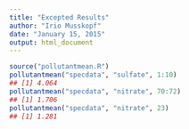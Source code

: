 ```yaml
---
title: "Excepted Results"
author: "Irio Musskopf"
date: "January 15, 2015"
output: html_document
---
```


```r
source("pollutantmean.R")
pollutantmean("specdata", "sulfate", 1:10)
## [1] 4.064
pollutantmean("specdata", "nitrate", 70:72)
## [1] 1.706
pollutantmean("specdata", "nitrate", 23)
## [1] 1.281
```